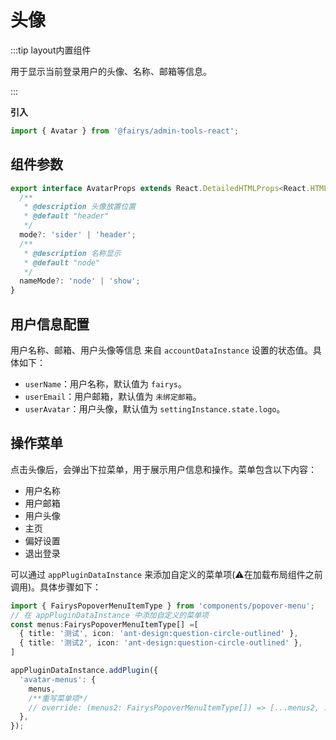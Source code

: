 # 头像

:::tip layout内置组件

用于显示当前登录用户的头像、名称、邮箱等信息。

:::

**引入**

```ts
import { Avatar } from '@fairys/admin-tools-react';
```

## 组件参数

```ts
export interface AvatarProps extends React.DetailedHTMLProps<React.HTMLAttributes<HTMLDivElement>, HTMLDivElement> {
  /**
   * @description 头像放置位置
   * @default "header"
   */
  mode?: 'sider' | 'header';
  /**
   * @description 名称显示
   * @default "node"
   */
  nameMode?: 'node' | 'show';
}

```

## 用户信息配置

用户名称、邮箱、用户头像等信息 来自 `accountDataInstance` 设置的状态值。具体如下：

- `userName`：用户名称，默认值为 `fairys`。
- `userEmail`：用户邮箱，默认值为 `未绑定邮箱`。
- `userAvatar`：用户头像，默认值为 `settingInstance.state.logo`。

## 操作菜单

点击头像后，会弹出下拉菜单，用于展示用户信息和操作。菜单包含以下内容：

- 用户名称
- 用户邮箱
- 用户头像
- 主页
- 偏好设置
- 退出登录

可以通过 `appPluginDataInstance` 来添加自定义的菜单项(⚠️在加载布局组件之前调用)。具体步骤如下：

```ts
import { FairysPopoverMenuItemType } from 'components/popover-menu';
// 在 appPluginDataInstance 中添加自定义的菜单项
const menus:FairysPopoverMenuItemType[] =[
  { title: '测试', icon: 'ant-design:question-circle-outlined' },
  { title: '测试2', icon: 'ant-design:question-circle-outlined' },
]

appPluginDataInstance.addPlugin({
  'avatar-menus': {
    menus,
    /**重写菜单项*/
    // override: (menus2: FairysPopoverMenuItemType[]) => [...menus2, ...menus],
  },
});

```